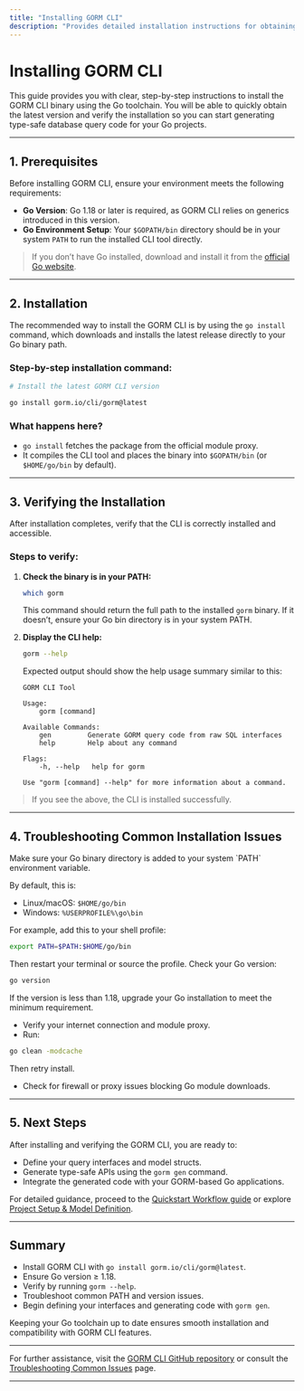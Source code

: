 ```yaml
---
title: "Installing GORM CLI"
description: "Provides detailed installation instructions for obtaining the GORM CLI binary using the Go toolchain, including the exact command to install the latest version, and verification steps to ensure a successful setup."
---
```


# Installing GORM CLI

This guide provides you with clear, step-by-step instructions to install the GORM CLI binary using the Go toolchain. You will be able to quickly obtain the latest version and verify the installation so you can start generating type-safe database query code for your Go projects.

---

## 1. Prerequisites
Before installing GORM CLI, ensure your environment meets the following requirements:

- **Go Version**: Go 1.18 or later is required, as GORM CLI relies on generics introduced in this version.
- **Go Environment Setup**: Your `$GOPATH/bin` directory should be in your system `PATH` to run the installed CLI tool directly.

> If you don’t have Go installed, download and install it from the [official Go website](https://golang.org/dl/).

---

## 2. Installation
The recommended way to install the GORM CLI is by using the `go install` command, which downloads and installs the latest release directly to your Go binary path.

### Step-by-step installation command:

```bash
# Install the latest GORM CLI version

go install gorm.io/cli/gorm@latest
```

### What happens here?
- `go install` fetches the package from the official module proxy.
- It compiles the CLI tool and places the binary into `$GOPATH/bin` (or `$HOME/go/bin` by default).


---

## 3. Verifying the Installation
After installation completes, verify that the CLI is correctly installed and accessible.

### Steps to verify:

1. **Check the binary is in your PATH:**

   ```bash
   which gorm
   ```

   This command should return the full path to the installed `gorm` binary. If it doesn’t, ensure your Go bin directory is in your system PATH.

2. **Display the CLI help:**

   ```bash
   gorm --help
   ```

   Expected output should show the help usage summary similar to this:

   ```
   GORM CLI Tool

   Usage:
       gorm [command]

   Available Commands:
       gen         Generate GORM query code from raw SQL interfaces
       help        Help about any command

   Flags:
       -h, --help   help for gorm

   Use "gorm [command] --help" for more information about a command.
   ```

> If you see the above, the CLI is installed successfully.

---

## 4. Troubleshooting Common Installation Issues

<AccordionGroup title="Troubleshooting Installation">
<Accordion title="gorm: command not found after installation">
Make sure your Go binary directory is added to your system `PATH` environment variable.

By default, this is:
- Linux/macOS: `$HOME/go/bin`
- Windows: `%USERPROFILE%\go\bin`

For example, add this to your shell profile:

```bash
export PATH=$PATH:$HOME/go/bin
```

Then restart your terminal or source the profile.
</Accordion>
<Accordion title="Go version is older than 1.18">
Check your Go version:

```bash
go version
```

If the version is less than 1.18, upgrade your Go installation to meet the minimum requirement.
</Accordion>
<Accordion title="Build or network errors during `go install`">
- Verify your internet connection and module proxy.
- Run:

```bash
go clean -modcache
```

Then retry install.
- Check for firewall or proxy issues blocking Go module downloads.
</Accordion>
</AccordionGroup>

---

## 5. Next Steps
After installing and verifying the GORM CLI, you are ready to:

- Define your query interfaces and model structs.
- Generate type-safe APIs using the `gorm gen` command.
- Integrate the generated code with your GORM-based Go applications.

For detailed guidance, proceed to the [Quickstart Workflow guide](/overview/integration-getting-started/quickstart-workflow) or explore [Project Setup & Model Definition](/getting-started/configuration/project-setup).

---

## Summary
- Install GORM CLI with `go install gorm.io/cli/gorm@latest`.
- Ensure Go version ≥ 1.18.
- Verify by running `gorm --help`.
- Troubleshoot common PATH and version issues.
- Begin defining your interfaces and generating code with `gorm gen`.

<Tip>
Keeping your Go toolchain up to date ensures smooth installation and compatibility with GORM CLI features.
</Tip>

---

For further assistance, visit the [GORM CLI GitHub repository](https://github.com/go-gorm/cli) or consult the [Troubleshooting Common Issues](/getting-started/validation/troubleshooting) page.


---